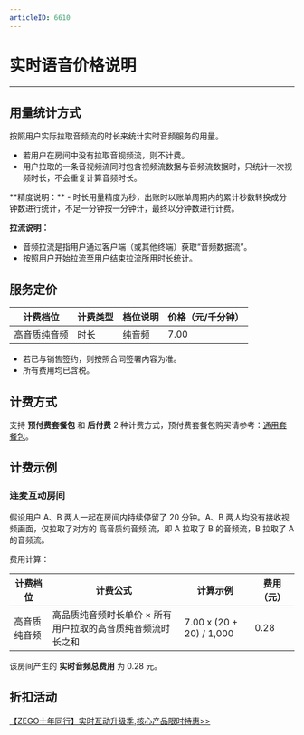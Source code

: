 ```yaml
---
articleID: 6610
---
```

# 实时语音价格说明

---

## 用量统计方式

按照用户实际拉取音频流的时长来统计实时音频服务的用量。

- 若用户在房间中没有拉取音视频流，则不计费。
- 用户拉取的一条音视频流同时包含视频流数据与音频流数据时，只统计一次视频时长，不会重复计算音频时长。

<Note title="说明">
**精度说明：**
 - 时长用量精度为秒，出账时以账单周期内的累计秒数转换成分钟数进行统计，不足一分钟按一分钟计，最终以分钟数进行计费。

**拉流说明：**
 - 音频拉流是指用户通过客户端（或其他终端）获取“音频数据流”。
 - 按照用户开始拉流至用户结束拉流所用时长统计。
</Note>



## 服务定价

|计费档位|计费类型|档位说明|价格（元/千分钟）|
|-|-|-|-|
|高音质纯音频|时长 |纯音频|7.00|

<Note title="说明">




- 若已与销售签约，则按照合同签署内容为准。
- 所有费用均已含税。


</Note>



## 计费方式

支持 **预付费套餐包** 和 **后付费** 2 种计费方式，预付费套餐包购买请参考：[通用套餐包](/real-time-video-android-java/introduction/pricing/universal-bundle)。

## 计费示例

### 连麦互动房间

假设用户 A、B 两人一起在房间内持续停留了 20 分钟。A、B 两人均没有接收视频画面，仅拉取了对方的 高音质纯音频 流，即 A 拉取了 B 的音频流，B 拉取了 A 的音频流。

费用计算：

|计费档位|计费公式|计算示例|费用（元）|
|-|-|-|-|
|高音质纯音频|高品质纯音频时长单价 × 所有用户拉取的高音质纯音频流时长之和| 7.00 x (20 + 20) / 1,000 |0.28|

该房间产生的 **实时音频总费用** 为 0.28 元。


## 折扣活动

<Note title="说明">


[【ZEGO十年同行】实时互动升级季,核心产品限时特惠>>](https://www.zego.im/activity/2400001)


</Note>




